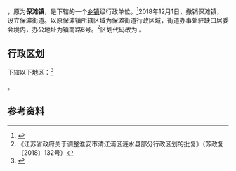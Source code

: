 {{中国乡级行政区|32/08/26/103/000}}

'''{{PAGENAMEBASE}}'''，原为'''保滩镇'''，是{{PRC admin/fullname|32/08/26/103/000|3}}下辖的一个[[乡镇|乡镇]]级行政单位。<ref>{{PRC admin/ref sgc|{{PRC admin/parent|32/08/26/103/000}}}}</ref>2018年12月1日，撤销保滩镇，设立保滩街道。以原保滩镇所辖区域为保滩街道行政区域，街道办事处驻缺口居委会境内，办公地址为镇南路6号。<ref>《江苏省政府关于调整淮安市清江浦区涟水县部分行政区划的批复》（苏政复〔2018〕132号）</ref>区划代码改为 。

== 行政区划 ==
{{PAGENAMEBASE}}下辖以下地区：<ref>{{PRC admin/ref sgc|32/08/26/103/000}}</ref>

{{PRC admin/children|32/08/26/103/000}}。

== 参考资料 ==

{{reflist}}

{{行政区划小作品}}
{{PRC admin/navcat|32/08/26/103/000}}